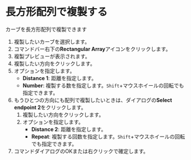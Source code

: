 
# 長方形配列で複製する

カーブを長方形配列で複製できます

<Reference shortcut="" command="Rectangular Array" button="コマンドバー右下" />

1. 複製したいカーブを選択します。
2. コマンドバー右下の**Rectangular Array**アイコンをクリックします。
3. 複製プレビューが表示されます。
4. 複製したい方向をクリックします。
5. オプションを指定します。
   - **Distance 1**: 距離を指定します。
   - **Number**: 複製する数を指定します。`Shift`+マウスホイールの回転でも指定できます。
6. もうひとつの方向にも配列で複製したいときは、ダイアログの**Select endpoint 2**をクリックします。
    1. 複製したい方向をクリックします。
    2. オプションを指定します。
         - **Distance 2**: 距離を指定します。
         - **Repeat**: 複製する回数を指定します。`Shift`+マウスホイールの回転でも指定できます。
7. コマンドダイアログのOKまたは右クリックで確定します。


